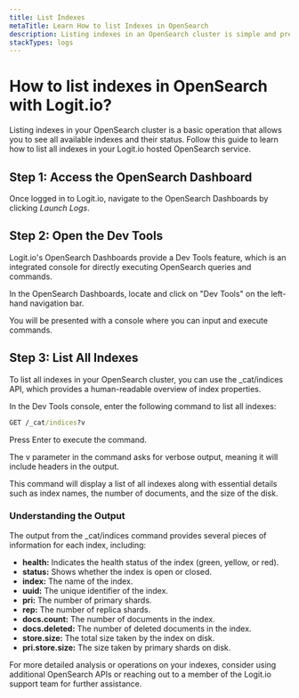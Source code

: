 ```yaml
---
title: List Indexes
metaTitle: Learn How to list Indexes in OpenSearch
description: Listing indexes in an OpenSearch cluster is simple and presents all available indexes and their status. Learn how to list indexes in OpenSearch with Logit.io.
stackTypes: logs
---
```


# How to list indexes in OpenSearch with Logit.io?

Listing indexes in your OpenSearch cluster is a basic operation that 
allows you to see all available indexes and their status. Follow this 
guide to learn how to list all indexes in your Logit.io hosted OpenSearch service.

## Step 1: Access the OpenSearch Dashboard

Once logged in to Logit.io, navigate to the OpenSearch Dashboards by clicking _Launch Logs_.

## Step 2: Open the Dev Tools

Logit.io's OpenSearch Dashboards provide a Dev Tools feature, which is 
an integrated console for directly executing OpenSearch queries and commands.

In the OpenSearch Dashboards, locate and click on "Dev Tools" on the left-hand navigation bar.

You will be presented with a console where you can input and execute commands.

## Step 3: List All Indexes

To list all indexes in your OpenSearch cluster, you can use the _cat/indices 
API, which provides a human-readable overview of index properties.

In the Dev Tools console, enter the following command to list all indexes:

```cmd copy
GET /_cat/indices?v
```
Press Enter to execute the command.

The v parameter in the command asks for verbose output, 
meaning it will include headers in the output.

This command will display a list of all indexes along with essential 
details such as index names, the number of documents, and the size of the disk.

### Understanding the Output

The output from the _cat/indices command provides several 
pieces of information for each index, including:

- **health:** Indicates the health status of the index (green, yellow, or red).
- **status:** Shows whether the index is open or closed.
- **index:** The name of the index.
- **uuid:** The unique identifier of the index.
- **pri:** The number of primary shards.
- **rep:** The number of replica shards.
- **docs.count:** The number of documents in the index.
- **docs.deleted:** The number of deleted documents in the index.
- **store.size:** The total size taken by the index on disk.
- **pri.store.size:** The size taken by primary shards on disk.

For more detailed analysis or operations on your indexes, consider using 
additional OpenSearch APIs or reaching out to a member of the Logit.io 
support team <IntercomButton text="via live chat" /> for further assistance.